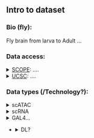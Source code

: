 ## Intro to dataset

### Bio (fly):

Fly brain from larva to Adult ...

### Data access:

<details>
  <summary>[SCOPE](http://scope.aertslab.org/#/Fly_Brain/*/welcome): .... </summary>
  Some more details?
</details>


<details>
  <summary>[UCSC](http://genome.ucsc.edu/s/saibar/BrainDevel_2020-04):  .... </summary>
  Some more details?
  e.g. session: includes...
  For more details see Section ["Data list"](http://localhost:24514/p/78e4df84/#shiny-tab-MenuItem7)
</details>


### Data types (/Technology?): 

<details><summary>scATAC</summary>
  Text description...
  </details>

<details><summary>scRNA</summary>
  Text description...
  </details>

<details><summary>GAL4...</summary>
  Text description...
  </details>
  
- <details><summary>DL? </summary>
  Text description...
  </details>
